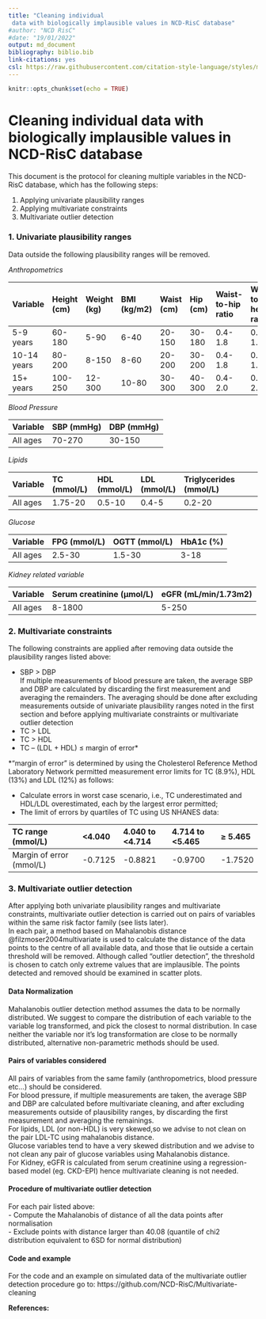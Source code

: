 ```yaml
---
title: "Cleaning individual
 data with biologically implausible values in NCD-RisC database"
#author: "NCD RisC"
#date: "19/01/2022"
output: md_document
bibliography: biblio.bib
link-citations: yes
csl: https://raw.githubusercontent.com/citation-style-language/styles/master/cardiff-university-vancouver.csl
---
```


```r
knitr::opts_chunk$set(echo = TRUE)
```
# Cleaning individual data with biologically implausible values in NCD-RisC database

This document is the protocol for cleaning multiple variables in the NCD-RisC database, which has the following steps: \

  1.	Applying univariate plausibility ranges\
  2.	Applying multivariate constraints\
  3.	Multivariate outlier detection\

### 1.	Univariate plausibility ranges

Data outside the following plausibility ranges will be removed.

*Anthropometrics*


|Variable   | Height (cm)| Weight (kg)| BMI (kg/m2) | Waist (cm) | Hip (cm) | Waist-to-hip ratio| Waist-to-height ratio|
|:----------|:-----------|:-----------|:------------|:-----------|:---------|:------------------|:---------------------|
|5-9 years  |   60-180   |    5-90    |     6-40    |   20-150   |  30-180  |       0.4-1.8     |          0.2-1.5     |          
|10-14 years|   80-200   |    8-150   |     8-60    |   20-200   |  30-200  |       0.4-1.8     |          0.2-1.5     |                 
|15+ years  |   100-250  |   12-300   |     10-80   |   30-300   |  40-300  |       0.4-2.0     |          0.2-2.0     |

\n

*Blood Pressure*

|Variable   | SBP (mmHg) |DBP (mmHg)|
|:----------|:-----------|:---------|
|All ages   |   70-270   |  30-150  |

\n

*Lipids*

|Variable   | TC (mmol/L) |HDL (mmol/L)|LDL (mmol/L)|Triglycerides (mmol/L)|
|:----------|:------------|:-----------|:-----------|:---------------------|
|All ages   |   1.75-20   |  0.5-10    |  0.4-5     |  0.2-20              |

\n

*Glucose*

|Variable   | FPG (mmol/L)|OGTT (mmol/L)|HbA1c (%)|
|:----------|:------------|:------------|:--------|
|All ages   |   2.5-30    |  1.5-30     |  3-18   |

\n

*Kidney related variable*

|Variable   | Serum creatinine (µmol/L)|eGFR (mL/min/1.73m2)|
|:----------|:-------------------------|:-------------------|
|All ages   |   8-1800                 |  5-250             |

\n

### 2. Multivariate constraints

    
The following constraints are applied after removing data outside the plausibility ranges listed above:\

  -	SBP > DBP\
If multiple measurements of blood pressure are taken, the average SBP and DBP are calculated by discarding the first measurement and averaging the remainders. The averaging should be done after excluding measurements outside of univariate plausibility ranges noted in the first section and before applying multivariate constraints or multivariate outlier detection
  -	TC > LDL\
  -	TC > HDL\
  - TC – (LDL + HDL) $\leq$ margin of error*

\n
   
*“margin of error” is determined by using the Cholesterol Reference Method Laboratory Network permitted measurement error limits for TC (8.9%), HDL (13%) and LDL (12%) as follows:\

-	Calculate errors in worst case scenario, i.e., TC underestimated and HDL/LDL overestimated, each by the largest error permitted;\
-	The limit of errors by quartiles of TC using US NHANES data: \


|TC range (mmol/L)       | <4.040 |4.040 to <4.714|4.714 to <5.465| $\geq$ 5.465|
|:-----------------------|:-------|:--------------|:--------------|:--------|
|Margin of error (mmol/L)|-0.7125 | -0.8821       | -0.9700       | -1.7520 |

### 3. Multivariate outlier detection

After applying both univariate plausibility ranges and multivariate constraints, multivariate outlier detection is carried out on pairs of variables within the same risk factor family (see lists later).\
In each pair, a method based on Mahalanobis distance @filzmoser2004multivariate is used to calculate the distance of the data points to the centre of all available data, and those that lie outside a certain threshold will be removed. Although called “outlier detection”, the threshold is chosen to catch only extreme values that are implausible. The points detected and removed should be examined in scatter plots.


#### Data Normalization 

Mahalanobis outlier detection method assumes the data to be normally distributed. 
We suggest to compare the distribution of each variable to the variable log transformed, and pick the closest to normal distribution. 
In case neither the variable nor it's log transformation are close to be normally distributed, alternative non-parametric methods should be used. 


#### Pairs of variables considered

All pairs of variables from the same family (anthropometrics, blood pressure etc...) should be considered. \
For blood pressure, if multiple measurements are taken, the average SBP and DBP are calculated before multivariate cleaning, and after excluding measurements outside of plausibility ranges, by discarding the first measurement and averaging the remainings.\
For lipids, LDL (or non-HDL) is very skewed,so we advise to not clean on the pair LDL-TC using mahalanobis distance. \
Glucose variables tend to have a very skewed distribution and we advise to not clean any pair of glucose variables using Mahalanobis distance. \
For Kidney, eGFR is calculated from serum creatinine using a regression-based model (eg. CKD-EPI) hence multivariate cleaning is not needed.

#### Procedure of multivariate outlier detection

For each pair listed above:\
  -	Compute the Mahalanobis of distance of all the data points after normalisation\
  -	Exclude points with distance larger than 40.08 (quantile of chi2 distribution equivalent to 6SD for normal distribution)\


#### Code and example 
For the code and an example on simulated data of the multivariate outlier detection procedure go to:
https://github.com/NCD-RisC/Multivariate-cleaning

**References:**


  